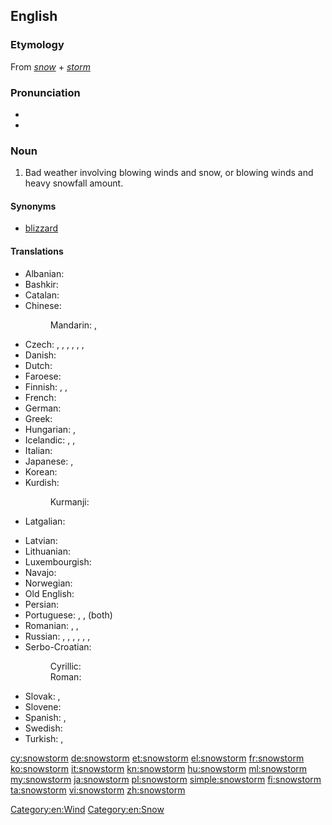 ==English==

===Etymology===
From ''[[snow]]'' + ''[[storm]]''

===Pronunciation===
* {{IPA|/ˈsnəʊstɔːm/}}
* {{audio|en-us-snowstorm.ogg|Audio (US)|lang=en}}

===Noun===
{{en-noun}}

# Bad weather involving blowing winds and snow, or blowing winds and heavy snowfall amount.

====Synonyms====
* [[blizzard]]

====Translations====
{{trans-top|bad weather involving blowing winds and snow}}
* Albanian: {{t|sq|stuhi dëbore}}
* Bashkir: {{t|ba|буран|tr=buran|sc=Cyrl}}
* Catalan: {{t+|ca|nevada}}
* Chinese:
*: Mandarin: {{t|cmn|暴風雪|sc=Hani}}, {{t+|cmn|暴风雪|tr=bàofēngxuě|sc=Hani}}
* Czech: {{t+|cs|blizard|m}}, {{t|cs|sněhová bouře|f}}, {{t|cs|sněhová vichřice|f}}, {{t|cs|vánice|f}}, {{t+|cs|metelice|f}}, {{t|cs|fujavice|f}}, {{t|cs|chumelenice|f}}
* Danish: {{t+|da|snestorm|c}}
* Dutch: {{t+|nl|sneeuwstorm|m}}
* Faroese: {{t|fo|kavaæl|n}}
* Finnish: {{t+|fi|myräkkä}}, {{t+|fi|lumimyrsky}}, {{t+|fi|pyry}}
* French: {{t+|fr|tempête de neige|f}}
* German: {{t+|de|Schneesturm|m}}
* Greek: {{t+|el|χιονοθύελλα|f|tr=chionothýella}}
* Hungarian: {{t+|hu|hóvihar}}, {{t|hu|hóförgeteg}}
* Icelandic: {{t+|is|snjóstormur|m}}, {{t|is|stórhríð|f}}, {{t+|is|kafaldsbylur|m}}
* Italian: {{t|it|bufera di neve|f}}
* Japanese: {{t+|ja|暴風雪|tr=ぼうふうせつ, bōfūsetsu|sc=Jpan}}, {{t|ja|吹雪|tr=ふぶき, fubuki|sc=Jpan}}
* Korean: {{t+|ko|눈보라|tr=nunbora|sc=Kore}}
* Kurdish:
*: Kurmanji: {{t+|ku|pûk|f}}
* Latgalian: {{t|ltg|viejputnis}}
{{trans-mid}}
* Latvian: {{t|lv|putenis}}
* Lithuanian: {{t|lt|pūga|f}}
* Luxembourgish: {{t|lb|Schnéistuerm|m}}
* Navajo: {{t|nv|chííl}}
* Norwegian: {{t+|no|snøstorm}}
* Old English: {{t|ang|hrīþ}}
* Persian: {{t+|fa|بوران|tr=burân|sc=fa-Arab}}
* Portuguese: {{t+|pt|nevasca|f}} {{qualifier|Brazil}}, {{t|pt|nevão|m}} {{qualifier|Portugal}}, {{t|pt|tempestade de neve|f}} (both)
* Romanian: {{t|ro|furtună de nea}}, {{t|ro|furtună de zăpadă}}, {{t+|ro|viscol|n}}
* Russian: {{t+|ru|метель|f|tr=metélʹ|sc=Cyrl}}, {{t+|ru|пурга|f|tr=purgá|sc=Cyrl}}, {{t|ru|вьюгa|f|tr=vʹjúga|sc=Cyrl}}, {{t|ru|бурaн|m|tr=burán|sc=Cyrl}}, {{t|ru|снежная буря|f|tr=snéžnaja búrja|sc=Cyrl}}, {{t|ru|снеговая буря|f|tr=snegovája búrja|sc=Cyrl}}, {{t|ru|снежный вихрь|m|tr=snéžnyj vixrʹ|sc=Cyrl}}
* Serbo-Croatian:
*: Cyrillic: {{t|sh|мѐћава|f|sc=Cyrl}}
*: Roman: {{t|sh|mèćava|f}}
* Slovak: {{t|sk|snehová búrka|f}}, {{t|sk|fujavica|f}}
* Slovene: {{t|sl|snežni vihar|m}}
* Spanish: {{t+|es|nevada}}, {{t|es|nevasca}}
* Swedish: {{t+|sv|snöstorm}}
* Turkish: {{t+|tr|tipi}}, {{t|tr|kar fırtınası}}
{{trans-bottom}}

[[Category:en:Wind]]
[[Category:en:Snow]]

[[cy:snowstorm]]
[[de:snowstorm]]
[[et:snowstorm]]
[[el:snowstorm]]
[[fr:snowstorm]]
[[ko:snowstorm]]
[[it:snowstorm]]
[[kn:snowstorm]]
[[hu:snowstorm]]
[[ml:snowstorm]]
[[my:snowstorm]]
[[ja:snowstorm]]
[[pl:snowstorm]]
[[simple:snowstorm]]
[[fi:snowstorm]]
[[ta:snowstorm]]
[[vi:snowstorm]]
[[zh:snowstorm]]